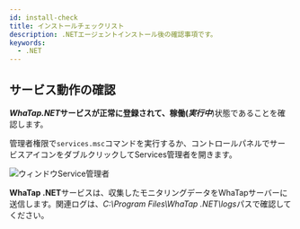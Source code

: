 ```yaml
---
id: install-check
title: インストールチェックリスト
description: .NETエージェントインストール後の確認事項です。
keywords:
  - .NET
---
```


## サービス動作の確認

**_WhaTap.NET_**サービスが正常に登録されて、稼働(**_実行中_**)状態であることを確認します。

管理者権限で`services.msc`コマンドを実行するか、コントロールパネルでサービスアイコンをダブルクリックしてServices管理者を開きます。

![ウィンドウService管理者](https://img.whatap.io/media/agent_dotnet/install/whatap-windows-service.png)

**WhaTap .NET**サービスは、収集したモニタリングデータをWhaTapサーバーに送信します。関連ログは、*C:\Program Files\WhaTap .NET\logs*パスで確認してください。
